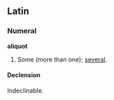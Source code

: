 ==Latin==
===Numeral===
'''aliquot'''
# Some (more than one); [[several]].

====Declension====
Indeclinable.